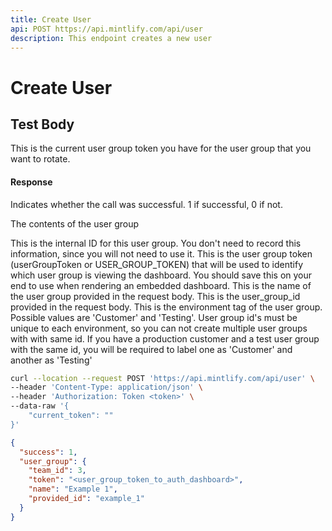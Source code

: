 ```yaml
---
title: Create User
api: POST https://api.mintlify.com/api/user
description: This endpoint creates a new user
---
```


# Create User

## Test Body

This is the current user group token you have for the user group that you want to rotate.

#### Response

Indicates whether the call was successful. 1 if successful, 0 if not.

The contents of the user group

This is the internal ID for this user group. You don't need to record this information, since you will not need to use it. This is the user group token (userGroupToken or USER\_GROUP\_TOKEN) that will be used to identify which user group is viewing the dashboard. You should save this on your end to use when rendering an embedded dashboard. This is the name of the user group provided in the request body. This is the user\_group\_id provided in the request body. This is the environment tag of the user group. Possible values are 'Customer' and 'Testing'. User group id's must be unique to each environment, so you can not create multiple user groups with with same id. If you have a production customer and a test user group with the same id, you will be required to label one as 'Customer' and another as 'Testing'

```bash
curl --location --request POST 'https://api.mintlify.com/api/user' \
--header 'Content-Type: application/json' \
--header 'Authorization: Token <token>' \
--data-raw '{
    "current_token": ""
}'
```

```json
{
  "success": 1,
  "user_group": {
    "team_id": 3,
    "token": "<user_group_token_to_auth_dashboard>",
    "name": "Example 1",
    "provided_id": "example_1"
  }
}
```
